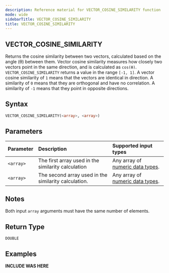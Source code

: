 ```yaml
---
description: Reference material for VECTOR_COSINE_SIMILARITY function
mode: wide
sidebarTitle: VECTOR_COSINE_SIMILARITY
title: VECTOR_COSINE_SIMILARITY
---
```


## VECTOR_COSINE_SIMILARITY

Returns the cosine similarity between two vectors, calculated based on the angle (θ) between them. Vector cosine similarity measures how closely two vectors point in the same direction, and is calculated as `cos(θ)`. `VECTOR_COSINE_SIMILARITY` returns a value in the range `[-1, 1]`. A vector cosine similarity of `1` means that the vectors are identical in direction. A similarity of `0` means that they are orthogonal and have no correlation. A similarity of `-1` means that they point in opposite directions.

## Syntax


```sql
VECTOR_COSINE_SIMILARITY(<array>, <array>)
```
## Parameters


| Parameter | Description                                          | Supported input types                                           |
|:----------|:-----------------------------------------------------|:----------------------------------------------------------------|
| `<array>` | The first array used in the similarity calculation   | Any array of [numeric data types](/data-types#numeric). |
| `<array>` | The second array used in the similarity calculation. | Any array of [numeric data types](/data-types#numeric). |

## Notes
Both input `array` arguments must have the same number of elements.

## Return Type
`DOUBLE`

## Examples


**INCLUDE WAS HERE**

